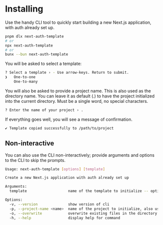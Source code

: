 # Installing

Use the handy CLI tool to quickly start building a new Next.js application, with auth already set up.

```bash
pnpm dlx next-auth-template
# or
npx next-auth-template
# or
bunx --bun next-auth-template
```

You will be asked to select a template:

```bash
? Select a template › - Use arrow-keys. Return to submit.
❯   One-to-one
    One-to-many
```

You will also be asked to provide a project name. This is also used as the directory name. You can leave it as default (.) to have the project initialized into the current directory. Must be a single word, no special characters.

```bash
? Enter the name of your project › .
```

If everything goes well, you will see a message of confirmation.

```bash
✔ Template copied successfully to /path/to/project
```

## Non-interactive

You can also use the CLI non-interactively; provide arguments and options to the CLI to skip the prompts.

```bash
Usage: next-auth-template [options] [template]

Create a new Next.js application with auth already set up

Arguments:
  template                   name of the template to initialize -- optional (choices: "one-to-one", "one-to-many")

Options:
  -v, --version              show version of cli
  -p, --project-name <name>  name of the project to initialize, also used as the directory name
  -o, --overwrite            overwrite existing files in the directory (project name) without prompting
  -h, --help                 display help for command
```
